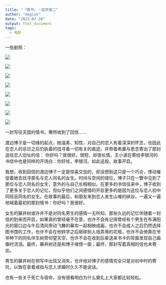 ```yaml
---
title: "『情书』－岩井俊二"
author: "magisk"
date: "2023-07-20"
output: html_document
tags:
  - 电影
---
```


<!--more-->

一些剧照：

![](/images/情书－岩井俊二/屏幕截图%202023-07-20%20094611.png)

![](/images/情书－岩井俊二/屏幕截图%202023-07-19%20202738.png)

![](/images/情书－岩井俊二/屏幕截图%202023-07-20%20121338.png)

![](/images/情书－岩井俊二/屏幕截图%202023-07-19%20215810.png)

![](/images/情书－岩井俊二/屏幕截图%202023-07-19%20202916.png)

![](/images/情书－岩井俊二/屏幕截图%202023-07-19%20214905.png)

![](/images/情书－岩井俊二/屏幕截图%202023-07-20%20105807.png)

![](/images/情书－岩井俊二/屏幕截图%202023-07-19%20215314.png)

一封写往天国的情书，蓦然收到了回信......　　　

渡边博子是一切缘的起点，她温柔、知性，对自己的恋人有着深深的怀念，也因此在恋人的忌日之后仍执着的找寻着一切有关的痕迹，并带着希冀与思念寄出了那封送往恋人旧址的信： 你好吗？我很好。很短，却很长情，王小波在寄给李银河的书信中也是同样的开场白：你好哇，李银河。如此这般，故事开启。

我想，收到回信的渡边博子一定是惊喜交加的，却没想到这只是一个巧合，悸动催促着她去找寻那名与恋人同名的女生。时间与空间的错位，博子只在一瞥中见到了那位与恋人同名的女生，意外的与自己长相相似。在更多的书信往来中，博子收到了更多关于恋人的记忆，但似乎他们之间感情的开启更多的是因为这位与恋人初中同班且同名的女生。在故事的最后，和朋友来到恋人发生山难的峡谷，一遍又一遍地喊着最初的那封情书：你好吗？我很好。

女生的藤井树或许并不是对同名男生的感情一无所知，那些久远的记忆伴随着一封信的到来而开启，如果真的曾经毫不在意，也许不会有记得曾经有个男生在布满阳光的窗口边与午后清风带动飞舞的幕帘一起相映成画，也许不会成人之后仍然选择图书馆的工作，也许不会在他转学之后砸碎别人戏弄用的花瓶，也许不会倚靠在爷爷种下的同名伴生树旁仰望天空，也许不会在收到后辈送来书卡的背面发现自己画像时流泪。最终，藤井树还是和博子缘悭一面；最终，那封写着真相的信也未寄出。

男生的藤井树在侧写中出现又消失，也许他对博子的感情完全只是对初中时的寄托，以致在拿着戒指与恋人求婚时久久不能说话。

也有一些关于死亡与宿命，没有很看明白为什么奠礼上大家都比较轻松。
